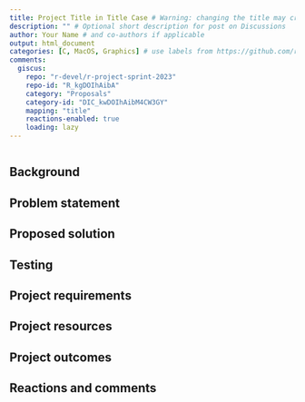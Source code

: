 ```yaml
---
title: Project Title in Title Case # Warning: changing the title may create a new Discussions thread!
description: "" # Optional short description for post on Discussions
author: Your Name # and co-authors if applicable
output: html_document
categories: [C, MacOS, Graphics] # use labels from https://github.com/r-devel/r-project-sprint-2023/labels
comments:
  giscus: 
    repo: "r-devel/r-project-sprint-2023"
    repo-id: "R_kgDOIhAibA"
    category: "Proposals"
    category-id: "DIC_kwDOIhAibM4CW3GY"
    mapping: "title"
    reactions-enabled: true
    loading: lazy
---
```


```{=html}
<!-- 
This template is based on https://contributor.r-project.org/r-project-sprint-2023/projects/quartz-alpha-mask/.
The sections are provided as a guide and may not be appropriate to your proposal, feel free to skip or change sections.

Please label any R code chunks, especially those producing images.
-->
```
```r

```

## Background

## Problem statement

## Proposed solution

## Testing

## Project requirements

<!-- Include here prerequisite knowledge and any operating system requirements -->

## Project resources

## Project outcomes

## Reactions and comments

```{=html}
<!-- 
Please leave the Reactions and comments section
- a Giscus comment box will be automatically added here 
-->
```
